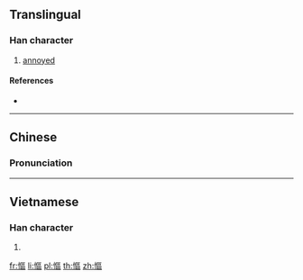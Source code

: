 {{also|怄}}
==Translingual==

===Han character===
{{Han char|rn=61|rad=心|as=11|sn=14|four=91016|canj=PSRR}}

# [[annoyed]]

====References====
* {{Han ref|kx=0399.280|dkj=11126|dj=0739.150|hdz=42345.040|uh=616A|ud=24938|bh=E1D3|bd=57811}}

----

==Chinese==
{{zh-forms|s=怄}}

===Pronunciation===
{{zh-pron
|m=òu
|c=au1,au3
|mc=
|oc=
|ma=
|cat=v
}}

----

==Vietnamese==

===Han character===
{{vi-readings|rs=心11|hanviet=âu}}

# {{defn|lang=vi|sort=心11}}

[[fr:慪]]
[[li:慪]]
[[pl:慪]]
[[th:慪]]
[[zh:慪]]